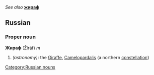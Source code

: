 ''See also'' '''[[жираф]]'''
==Russian==
[[Category:Russian nouns]]
===Proper noun===
'''Жираф''' (Žiráf) ''m''

#''(astronomy)'': the [[Giraffe]], [[Camelopardalis]] (a northern [[constellation]])